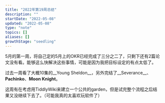 ```yaml
---
title: "2022年第19周总结"
description: ""
startDate: "2022-05-08"
updated: "2022-05-08"
type: "note"
topics: []
aliases: []
growthStage: "seedling"
---
```


5月的第一周，将自己定的5月上的OKR已经完成了三分之二了，只剩下还有2篇论文没有看。能够这么快解决这些事情，可能是因为我把目标设定的有点太低了。

过去一周看了大概10集的__Young Sheldon__，另外完结了__Severance__、__Pachinko__、__Moon Knight__。

这周有在考虑用TiddlyWiki来建立一个公共的garden，但是试完整个流程之后结果又没继续下去了。（可能我真的太喜欢玩软件了）